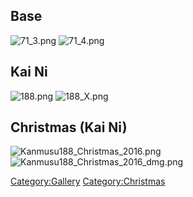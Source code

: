 ==Base==

[[File:71_3.png]] [[File:71_4.png]]

==Kai Ni==

[[File:188.png]] [[File:188_X.png]]

==Christmas (Kai Ni)==

[[File:Kanmusu188 Christmas 2016.png]] [[File:Kanmusu188 Christmas 2016 dmg.png]]

[[Category:Gallery]] [[Category:Christmas]]